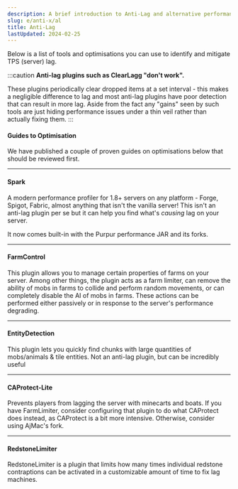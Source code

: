 ```yaml
---
description: A brief introduction to Anti-Lag and alternative performance management tools.
slug: e/anti-x/al
title: Anti-Lag
lastUpdated: 2024-02-25
---
```



Below is a list of tools and optimisations you can use to identify and mitigate TPS (server) lag.

:::caution
**Anti-lag plugins such as ClearLagg "don't work".**

These plugins periodically clear dropped items at a set interval - this makes a negligible difference to lag and most anti-lag plugins have poor detection that can result in more lag. Aside from the fact any "gains" seen by such tools are just hiding performance issues under a thin veil rather than actually fixing them.
:::

#### Guides to Optimisation

We have published a couple of proven guides on optimisations below that should be reviewed first.

<LinkCard
  title="Optimisation - Introduction"
  description="This section of setup.md goes in-depth for server optimisation"
  href="https://www.setup.md/guides/optimisation/"
/>

---

#### Spark

A modern performance profiler for 1.8+ servers on any platform - Forge, Spigot, Fabric, almost anything that isn't the vanilla server! This isn't an anti-lag plugin per se but it can help you find what's _causing_ lag on your server.

It now comes built-in with the Purpur performance JAR and its forks.

<CardGrid>
 <LinkCard title="Spigot" href="https://www.spigotmc.org/resources/spark.57242/" />
 <LinkCard title="CurseForge" href="https://www.curseforge.com/minecraft/mc-mods/spark" />
 <LinkCard title="Github" href="https://github.com/lucko/spark" />
</CardGrid>

---

#### FarmControl

This plugin allows you to manage certain properties of farms on your server. Among other things, the plugin acts as a farm limiter, can remove the ability of mobs in farms to collide and perform random movements, or can completely disable the AI of mobs in farms. These actions can be performed either passively or in response to the server's performance degrading.

<CardGrid>
 <LinkCard title="Spigot" href="https://www.spigotmc.org/resources/farmcontrol-1-15-1-19.86923/" />
 <LinkCard title="Github" href="https://github.com/froobynooby/FarmControl/" />
</CardGrid>

---

#### EntityDetection

This plugin lets you quickly find chunks with large quantities of mobs/animals & tile entities. Not an anti-lag plugin, but can be incredibly useful

<CardGrid>
 <LinkCard title="Spigot" href="https://www.spigotmc.org/resources/entitydetection-tile-entity-support.20588/" />
 <LinkCard title="Github" href="https://github.com/Minebench/EntityDetection/" />
</CardGrid>

---

#### CAProtect-Lite

Prevents players from lagging the server with minecarts and boats. If you have FarmLimiter, consider configuring that plugin to do what CAProtect does instead, as CAProtect is a bit more intensive. Otherwise, consider using AjMac's fork.

<CardGrid>
 <LinkCard title="Github" href="https://github.com/castaway-gg/CAProtect-Lite" />
 <LinkCard title="Github (Forked)" href="https://github.com/AjMaacc/CAProtect-Lite" />
</CardGrid>

---

#### RedstoneLimiter

RedstoneLimiter is a plugin that limits how many times individual redstone contraptions can be activated in a customizable amount of time to fix lag machines.

<CardGrid>
 <LinkCard title="BuiltByBit" href="https://builtbybit.com/resources/redstonelimiter-smart-redstone-limiter.23133/" />
 <LinkCard title="Github" href="https://github.com/arkflame/RedstoneLimiter" />
</CardGrid>
